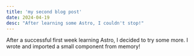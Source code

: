 ```yaml
---
title: 'my second blog post'
date: 2024-04-19
desc: "After learning some Astro, I couldn't stop!"
---
```


After a successful first week learning Astro, I decided to try some more. I wrote and imported a small component from memory!
